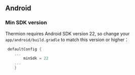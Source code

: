 ## Android

### Min SDK version

Thermion requires Android SDK version 22, so change your `app/android/build.gradle` to match this version or higher：

```groovy
 defaultConfig {
    ...
        minSdk = 22
    ...
    }
```

